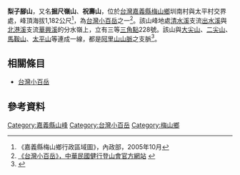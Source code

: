 '''梨子腳山'''，又名'''掘尺嶺山'''、'''祝壽山'''，位於[[台灣|台灣]][[嘉義縣|嘉義縣]][[梅山鄉_(台灣)|梅山鄉]]圳南村與太平村交界處，峰頂海拔1,182公尺<ref>《嘉義縣梅山鄉行政區域圖》，內政部，2005年10月</ref>，為[[台灣小百岳|台灣小百岳]]之一<ref>[http://alpineclub.machinerytoday.com/tier/front/bin/ptlist.phtml?Category=100106550 《台灣小百岳》，中華民國健行登山會官方網站] {{webarchive|url=https://web.archive.org/web/20120418133914/http://alpineclub.machinerytoday.com/tier/front/bin/ptlist.phtml?Category=100106550 |date=2012-04-18 }}</ref>。該山峰地處[[清水溪_(南投縣)|清水溪]]支流[[出水溪|出水溪]]與[[北港溪|北港溪]]支流[[華興溪|華興溪]]的分水嶺上，立有三等[[三角點|三角點]]228號。該山與[[大尖山_(雲嘉)|大尖山]]、[[二尖山|二尖山]]、[[馬鞍山_(嘉義縣)|馬鞍山]]、[[太平山_(嘉義縣)|太平山]]等連成一線，都是[[阿里山山脈|阿里山山脈]]之支脈<ref>{{Cite web |url=http://www.waytogo.cc/page_53152 |title=《【嘉義梅山】梨子腳山》，旅聯網 |accessdate=2012-03-23 |archive-date=2015-06-27 |archive-url=https://web.archive.org/web/20150627041659/http://waytogo.cc/page_53152 |dead-url=no }}</ref>。

==相關條目==
*[[台灣小百岳|台灣小百岳]]

==參考資料==
<div class="references-small">
<references />
</div>

[[Category:嘉義縣山峰|Category:嘉義縣山峰]]
[[Category:台灣小百岳|Category:台灣小百岳]]
[[Category:梅山鄉|Category:梅山鄉]]